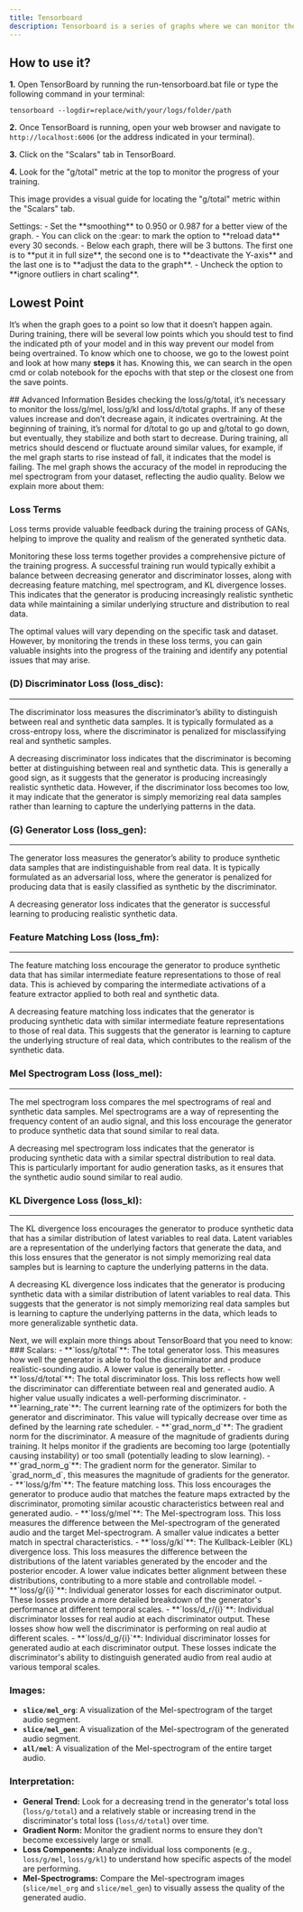 ```yaml
---
title: Tensorboard
description: Tensorboard is a series of graphs where we can monitor the progress of our model during training, but there are many graphs. We are only interested in the graph called 'g/total'. You can find this by clicking on 'inactive' and selecting 'scalars'. Then, go to the last page, where you will find it in the last graph.
---
```



## How to use it?

**1.** Open TensorBoard by running the run-tensorboard.bat file or type the following command in your terminal:

   ```
   tensorboard --logdir=replace/with/your/logs/folder/path
   ```

**2.** Once TensorBoard is running, open your web browser and navigate to `http://localhost:6006` (or the address indicated in your terminal).

**3.** Click on the "Scalars" tab in TensorBoard.

**4.** Look for the "g/total" metric at the top to monitor the progress of your training.
<ImageZoom src="/images/tensorboard.png" alt="Tensorboard"  width={1000} height={500}  className="rounded shadow-xl shadow-black/10 dark:shadow-white/10 border border-white/10"/>

This image provides a visual guide for locating the "g/total" metric within the "Scalars" tab.


<Callout type="info" className="shadow-xl shadow-blue-500/10">
  Settings: 
  - Set the **smoothing** to 0.950 or 0.987 for a better view of the graph. 
  - You can click on the :gear: to mark the option to **reload data** every 30 seconds. 
  - Below each graph, there will be 3 buttons. The first one is to **put it in full size**, the second one is to **deactivate the Y-axis** and the last one is to **adjust the data to the graph**. 
  - Uncheck the option to **ignore outliers in chart scaling**.
</Callout>

## Lowest Point

It’s when the graph goes to a point so low that it doesn’t happen again. During training, there will be several low points which you should test to find the indicated pth of your model and in this way prevent our model from being overtrained. To know which one to choose, we go to the lowest point and look at how many **steps** it has. Knowing this, we can search in the open cmd or colab notebook for the epochs with that step or the closest one from the save points.

<ImageZoom src="/images/point.png" alt="Point"  width={1000} height={200}  className="rounded shadow-xl shadow-black/10 dark:shadow-white/10 border border-white/10"/>
## Advanced Information
Besides checking the loss/g/total, it’s necessary to monitor the loss/g/mel, loss/g/kl and loss/d/total graphs. If any of these values increase and don’t decrease again, it indicates overtraining. At the beginning of training, it’s normal for d/total to go up and g/total to go down, but eventually, they stabilize and both start to decrease. During training, all metrics should descend or fluctuate around similar values, for example, if the mel graph starts to rise instead of fall, it indicates that the model is failing. The mel graph shows the accuracy of the model in reproducing the mel spectrogram from your dataset, reflecting the audio quality. Below we explain more about them:

### Loss Terms

Loss terms provide valuable feedback during the training process of GANs, helping to improve the quality and realism of the generated synthetic data.

Monitoring these loss terms together provides a comprehensive picture of the training progress. A successful training run would typically exhibit a balance between decreasing generator and discriminator losses, along with decreasing feature matching, mel spectrogram, and KL divergence losses. This indicates that the generator is producing increasingly realistic synthetic data while maintaining a similar underlying structure and distribution to real data.

The optimal values will vary depending on the specific task and dataset. However, by monitoring the trends in these loss terms, you can gain valuable insights into the progress of the training and identify any potential issues that may arise.


### (D) Discriminator Loss (loss_disc):

---

The discriminator loss measures the discriminator’s ability to distinguish between real and synthetic data samples. It is typically formulated as a cross-entropy loss, where the discriminator is penalized for misclassifying real and synthetic samples.

A decreasing discriminator loss indicates that the discriminator is becoming better at distinguishing between real and synthetic data. This is generally a good sign, as it suggests that the generator is producing increasingly realistic synthetic data. However, if the discriminator loss becomes too low, it may indicate that the generator is simply memorizing real data samples rather than learning to capture the underlying patterns in the data.

### (G) Generator Loss (loss_gen):
---

The generator loss measures the generator’s ability to produce synthetic data samples that are indistinguishable from real data. It is typically formulated as an adversarial loss, where the generator is penalized for producing data that is easily classified as synthetic by the discriminator.

A decreasing generator loss indicates that the generator is successful learning to producing realistic synthetic data.

### Feature Matching Loss (loss_fm):

---

The feature matching loss encourage the generator to produce synthetic data that has similar intermediate feature representations to those of real data. This is achieved by comparing the intermediate activations of a feature extractor applied to both real and synthetic data.

A decreasing feature matching loss indicates that the generator is producing synthetic data with similar intermediate feature representations to those of real data. This suggests that the generator is learning to capture the underlying structure of real data, which contributes to the realism of the synthetic data.


### Mel Spectrogram Loss (loss_mel):

---

The mel spectrogram loss compares the mel spectrograms of real and synthetic data samples. Mel spectrograms are a way of representing the frequency content of an audio signal, and this loss encourage the generator to produce synthetic data that sound similar to real data.

A decreasing mel spectrogram loss indicates that the generator is producing synthetic data with a similar spectral distribution to real data. This is particularly important for audio generation tasks, as it ensures that the synthetic audio sound similar to real audio.


### KL Divergence Loss (loss_kl):

---

The KL divergence loss encourages the generator to produce synthetic data that has a similar distribution of latest variables to real data. Latent variables are a representation of the underlying factors that generate the data, and this loss ensures that the generator is not simply memorizing real data samples but is learning to capture the underlying patterns in the data.

A decreasing KL divergence loss indicates that the generator is producing synthetic data with a similar distribution of latent variables to real data. This suggests that the generator is not simply memorizing real data samples but is learning to capture the underlying patterns in the data, which leads to more generalizable synthetic data.


<Accordions>
<Accordion title="Extra information">
Next, we will explain more things about TensorBoard that you need to know:
### Scalars:
- **`loss/g/total`**: The total generator loss. This measures how well the generator is able to fool the discriminator and produce realistic-sounding audio.  A lower value is generally better.
- **`loss/d/total`**: The total discriminator loss.  This loss reflects how well the discriminator can differentiate between real and generated audio. A higher value usually indicates a well-performing discriminator. 
- **`learning_rate`**: The current learning rate of the optimizers for both the generator and discriminator. This value will typically decrease over time as defined by the learning rate scheduler.
- **`grad_norm_d`**: The gradient norm for the discriminator.  A measure of the magnitude of gradients during training. It helps monitor if the gradients are becoming too large (potentially causing instability) or too small (potentially leading to slow learning).
- **`grad_norm_g`**: The gradient norm for the generator. Similar to `grad_norm_d`, this measures the magnitude of gradients for the generator.
- **`loss/g/fm`**: The feature matching loss.  This loss encourages the generator to produce audio that matches the feature maps extracted by the discriminator, promoting similar acoustic characteristics between real and generated audio.
- **`loss/g/mel`**: The Mel-spectrogram loss.  This loss measures the difference between the Mel-spectrogram of the generated audio and the target Mel-spectrogram. A smaller value indicates a better match in spectral characteristics.
- **`loss/g/kl`**: The Kullback-Leibler (KL) divergence loss. This loss measures the difference between the distributions of the latent variables generated by the encoder and the posterior encoder. A lower value indicates better alignment between these distributions, contributing to a more stable and controllable model.
- **`loss/g/{i}`**: Individual generator losses for each discriminator output.  These losses provide a more detailed breakdown of the generator's performance at different temporal scales.
- **`loss/d_r/{i}`**: Individual discriminator losses for real audio at each discriminator output.  These losses show how well the discriminator is performing on real audio at different scales.
- **`loss/d_g/{i}`**: Individual discriminator losses for generated audio at each discriminator output. These losses indicate the discriminator's ability to distinguish generated audio from real audio at various temporal scales.

### Images:
- **`slice/mel_org`**: A visualization of the Mel-spectrogram of the target audio segment.
- **`slice/mel_gen`**: A visualization of the Mel-spectrogram of the generated audio segment. 
- **`all/mel`**: A visualization of the Mel-spectrogram of the entire target audio.

### Interpretation:
- **General Trend:** Look for a decreasing trend in the generator's total loss (`loss/g/total`) and a relatively stable or increasing trend in the discriminator's total loss (`loss/d/total`) over time.
- **Gradient Norm:** Monitor the gradient norms to ensure they don't become excessively large or small.
- **Loss Components:** Analyze individual loss components (e.g., `loss/g/mel`, `loss/g/kl`) to understand how specific aspects of the model are performing.
- **Mel-Spectrograms:**  Compare the Mel-spectrogram images (`slice/mel_org` and `slice/mel_gen`) to visually assess the quality of the generated audio.
</Accordion>
</Accordions>